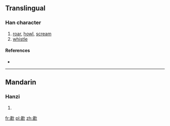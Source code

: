 ==Translingual==

===Han character===
{{Han char|rn=76|rad=欠|as=12|sn=16|four=|canj=中X弓人 (LXNO)}}

# [[roar]], [[howl]], [[scream]]
# [[whistle]]

====References====
* {{Han ref|kx=0572.150|dkj=16201|dj=0960.140|hdz=32153.010|uh=6B57|ud=27479}}

----

==Mandarin==

===Hanzi===
{{cmn-hanzi|pin=[[xiào]] ([[xiao4]])|wg=hsiao<sup>4</sup>}}

# {{defn|Mandarin|sort=欠12}}

[[fr:歗]]
[[pl:歗]]
[[zh:歗]]